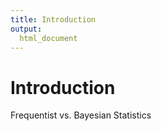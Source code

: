 ```yaml
---  
title: Introduction
output: 
  html_document
---
```


# Introduction

Frequentist vs. Bayesian Statistics

